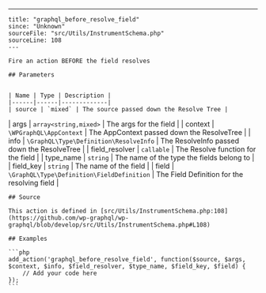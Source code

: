 ---
    title: "graphql_before_resolve_field"
    since: "Unknown"
    sourceFile: "src/Utils/InstrumentSchema.php"
    sourceLine: 108
    ---
    
    Fire an action BEFORE the field resolves
    
    ## Parameters
    
    
    | Name | Type | Description |
    |------|------|-------------|
    | source | `mixed` | The source passed down the Resolve Tree |
| args | `array<string,mixed>` | The args for the field |
| context | `\WPGraphQL\AppContext` | The AppContext passed down the ResolveTree |
| info | `\GraphQL\Type\Definition\ResolveInfo` | The ResolveInfo passed down the ResolveTree |
| field_resolver | `callable` | The Resolve function for the field |
| type_name | `string` | The name of the type the fields belong to |
| field_key | `string` | The name of the field |
| field | `\GraphQL\Type\Definition\FieldDefinition` | The Field Definition for the resolving field |
    
    
    ## Source

    This action is defined in [src/Utils/InstrumentSchema.php:108](https://github.com/wp-graphql/wp-graphql/blob/develop/src/Utils/InstrumentSchema.php#L108)

    ## Examples

    ```php
    add_action('graphql_before_resolve_field', function($source, $args, $context, $info, $field_resolver, $type_name, $field_key, $field) {
        // Add your code here
    });
    ```
    